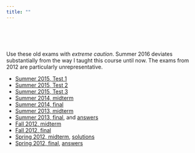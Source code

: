 ```yaml
---
title: ""
---
```


<br><br><br>

Use these old exams with *extreme caution*. Summer 2016 deviates substantially from the way I taught this course until now. The exams from 2012 are particularly unrepresentative.

* [Summer 2015, Test 1 ](./exams/20150603-BUEC333-Test1-Sol.pdf)
* [Summer 2015, Test 2](./exams/20150603-BUEC333-Test2-withsols.pdf)
* [Summer 2015, Test 3](./exams/20150805-BUEC333-Test3-sols.pdf)
* [Summer 2014, midterm](./exams/20140619_midterm333_answers.pdf)
* [Summer 2014, final](./exams/20140806-FInal-answers.pdf)
* [Summer 2013, midterm](./exams/20130613_midterm333_sols.pdf)
* [Summer 2013, final](./exams/20130808_final333.pdf), and [answers](./exams/20130808_Answers_Final_333.pdf)
* [Fall 2012, midterm](./exams/20121015_midterm333_A_sols.pdf)
* [Fall 2012, final](./exams/201212-buec333-fall-2012-final.pdf)
* [Spring 2012, midterm](./exams/20120224_midterm_BUEC333_spring2012.pdf), [solutions](./exams/20120224_midterm_BUEC333_spring2012_sol.pdf)
* [Spring 2012, final](./exams/201204-buec333-spring-2012-d200-final.pdf), [answers](./exams/201204-buec333-spring-2012-d200-final-solutions.pdf)

